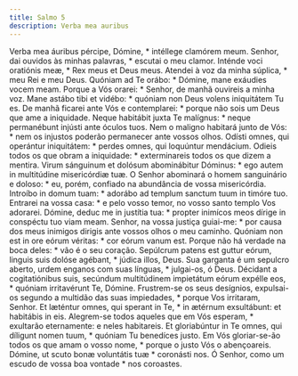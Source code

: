 ```yaml
---
title: Salmo 5
description: Verba mea auribus
---
```


<div class="grid grid-cols-2 gap-5">
  <span class="text-justify">
    Verba mea áuribus pércipe, Dómine, * intéllege clamórem meum.
  </span>
  <span class="text-justify">
    Senhor, dai ouvidos às minhas palavras, * escutai o meu clamor.
  </span>
  <span class="text-justify">
    Inténde voci oratiónis meæ, * Rex meus et Deus meus.
  </span>
  <span class="text-justify">
    Atendei à voz da minha súplica, * meu Rei e meu Deus.
  </span>
  <span class="text-justify">
    Quóniam ad Te orábo: * Dómine, mane exáudies vocem meam.
  </span>
  <span class="text-justify">
    Porque a Vós orarei: * Senhor, de manhã ouvireis a minha voz.
  </span>
  <span class="text-justify">
    Mane astábo tibi et vidébo: * quóniam non Deus volens iniquitátem Tu es.
  </span>
  <span class="text-justify">
    De manhã ficarei ante Vós e contemplarei: * porque não sois um Deus que ame
    a iniquidade.
  </span>
  <span class="text-justify">
    Neque habitábit juxta Te malígnus: * neque permanébunt injústi ante óculos
    tuos.
  </span>
  <span class="text-justify">
    Nem o maligno habitará junto de Vós: * nem os injustos poderão permanecer
    ante vossos olhos.
  </span>
  <span class="text-justify">
    Odísti omnes, qui operántur iniquitátem: * perdes omnes, qui loquúntur
    mendácium.
  </span>
  <span class="text-justify">
    Odieis todos os que obram a iniquidade: * exterminareis todos os que dizem a
    mentira.
  </span>
  <span class="text-justify">
    Virum sánguinum et dolósum abominábitur Dóminus: * ego autem in multitúdine
    misericórdiæ tuæ.
  </span>
  <span class="text-justify">
    O Senhor abominará o homem sanguinário e doloso: * eu, porém, confiado na
    abundância de vossa misericórdia.
  </span>
  <span class="text-justify">
    Introíbo in domum tuam: * adorábo ad templum sanctum tuum in timóre tuo.
  </span>
  <span class="text-justify">
    Entrarei na vossa casa: * e pelo vosso temor, no vosso santo templo Vos
    adorarei.
  </span>
  <span class="text-justify">
    Dómine, deduc me in justítia tua: * propter inimícos meos dírige in
    conspéctu tuo viam meam.
  </span>
  <span class="text-justify">
    Senhor, na vossa justiça guiai-me: * por causa dos meus inimigos dirigis
    ante vossos olhos o meu caminho.
  </span>
  <span class="text-justify">
    Quóniam non est in ore eórum véritas: * cor eórum vanum est.
  </span>
  <span class="text-justify">
    Porque não há verdade na boca deles: * vão é o seu coração.
  </span>
  <span class="text-justify">
    Sepúlcrum patens est guttur eórum, linguis suis dolóse agébant, * júdica
    illos, Deus.
  </span>
  <span class="text-justify">
    Sua garganta é um sepulcro aberto, urdem enganos com suas línguas, *
    julgai-os, ó Deus.
  </span>
  <span class="text-justify">
    Décidant a cogitatiónibus suis, secúndum multitúdinem impietátum eórum
    expélle eos, * quóniam irritavérunt Te, Dómine.
  </span>
  <span class="text-justify">
    Frustrem-se os seus desígnios, expulsai-os segundo a multidão das suas
    impiedades, * porque Vos irritaram, Senhor.
  </span>
  <span class="text-justify">
    Et læténtur omnes, qui sperant in Te, * in ætérnum exsultábunt: et habitábis
    in eis.
  </span>
  <span class="text-justify">
    Alegrem-se todos aqueles que em Vós esperam, * exultarão eternamente: e
    neles habitareis.
  </span>
  <span class="text-justify">
    Et gloriabúntur in Te omnes, qui díligunt nomen tuum, * quóniam Tu benedíces
    justo.
  </span>
  <span class="text-justify">
    Em Vós gloriar-se-ão todos os que amam o vosso nome, * porque o justo Vós o
    abençoareis.
  </span>
  <span class="text-justify">
    Dómine, ut scuto bonæ voluntátis tuæ * coronásti nos.
  </span>
  <span class="text-justify">
    Ó Senhor, como um escudo de vossa boa vontade * nos coroastes.
  </span>
</div>
